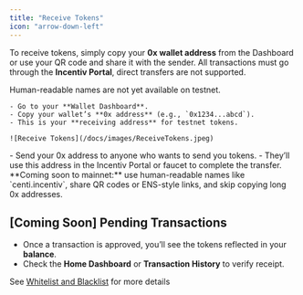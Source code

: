 ```yaml
---
title: "Receive Tokens"
icon: "arrow-down-left"
---
```


To receive tokens, simply copy your **0x wallet address** from the Dashboard or use your QR code and share it with the sender. All transactions must go through the **Incentiv Portal**, direct transfers are not supported.

<Steps>
  <Step title="Step 1: Copy Your Address">
    Human-readable names are not yet available on testnet.

    - Go to your **Wallet Dashboard**.
    - Copy your wallet’s **0x address** (e.g., `0x1234...abcd`).
    - This is your **receiving address** for testnet tokens.

    ![Receive Tokens](/docs/images/ReceiveTokens.jpeg)
  </Step>
  <Step title="Step 2: Share Your Wallet Address">
    - Send your 0x address to anyone who wants to send you tokens.
    - They’ll use this address in the Incentiv Portal or faucet to complete the transfer.
  </Step>
  <Step title="New Step">
    
  </Step>
</Steps>

<Note>
   **Coming soon to mainnet:** use human-readable names like `centi.incentiv`, share QR codes or ENS-style links, and skip copying long 0x addresses.
</Note>

## [Coming Soon] Pending Transactions

- Once a transaction is approved, you’ll see the tokens reflected in your **balance**.
- Check the **Home Dashboard** or **Transaction History** to verify receipt.

See [Whitelist and Blacklist](https://slite.com/api/public/notes/0LgDL8Kucyaxtk/redirect) for more details